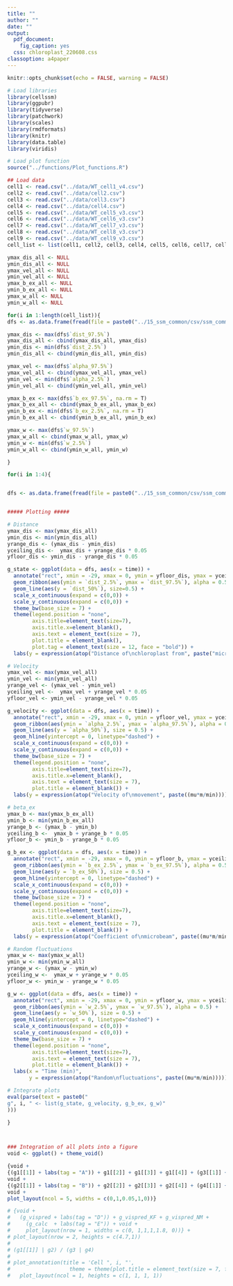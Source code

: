 ```yaml
---
title: ""
author: ""
date: ""
output: 
  pdf_document: 
    fig_caption: yes
  css: chloroplast_220608.css
classoption: a4paper
---
```


\pagenumbering{gobble}

```r
knitr::opts_chunk$set(echo = FALSE, warning = FALSE)

# Load libraries
library(cellssm)
library(ggpubr)
library(tidyverse)
library(patchwork)
library(scales)
library(rmdformats)
library(knitr)
library(data.table)
library(viridis)

# Load plot function
source("../functions/Plot_functions.R")

## Load data
cell1 <- read.csv("../data/WT_cell1_v4.csv")
cell2 <- read.csv("../data/cell2.csv")
cell3 <- read.csv("../data/cell3.csv")
cell4 <- read.csv("../data/cell4.csv")
cell5 <- read.csv("../data/WT_cell5_v3.csv")
cell6 <- read.csv("../data/WT_cell6_v3.csv")
cell7 <- read.csv("../data/WT_cell7_v3.csv")
cell8 <- read.csv("../data/WT_cell8_v3.csv")
cell9 <- read.csv("../data/WT_cell9_v3.csv")
cell_list <- list(cell1, cell2, cell3, cell4, cell5, cell6, cell7, cell8, cell9)

```

```r

ymax_dis_all <- NULL
ymin_dis_all <- NULL
ymax_vel_all <- NULL
ymin_vel_all <- NULL
ymax_b_ex_all <- NULL
ymin_b_ex_all <- NULL
ymax_w_all <- NULL
ymin_w_all <- NULL

for(i in 1:length(cell_list)){
dfs <- as.data.frame(fread(file = paste0("../15_ssm_common/csv/ssm_common_cell", i, ".csv")))

ymax_dis <- max(dfs$`dist_97.5%`)
ymax_dis_all <- cbind(ymax_dis_all, ymax_dis)
ymin_dis <- min(dfs$`dist_2.5%`)
ymin_dis_all <- cbind(ymin_dis_all, ymin_dis)

ymax_vel <- max(dfs$`alpha_97.5%`)
ymax_vel_all <- cbind(ymax_vel_all, ymax_vel)
ymin_vel <- min(dfs$`alpha_2.5%`)
ymin_vel_all <- cbind(ymin_vel_all, ymin_vel)

ymax_b_ex <- max(dfs$`b_ex_97.5%`, na.rm = T)
ymax_b_ex_all <- cbind(ymax_b_ex_all, ymax_b_ex)
ymin_b_ex <- min(dfs$`b_ex_2.5%`, na.rm = T)
ymin_b_ex_all <- cbind(ymin_b_ex_all, ymin_b_ex)

ymax_w <- max(dfs$`w_97.5%`)
ymax_w_all <- cbind(ymax_w_all, ymax_w)
ymin_w <- min(dfs$`w_2.5%`)
ymin_w_all <- cbind(ymin_w_all, ymin_w)

}

for(i in 1:4){


dfs <- as.data.frame(fread(file = paste0("../15_ssm_common/csv/ssm_common_cell", i, ".csv")))


##### Plotting #####

# Distance
ymax_dis <- max(ymax_dis_all)
ymin_dis <- min(ymin_dis_all)
yrange_dis <- (ymax_dis - ymin_dis)
yceiling_dis <-  ymax_dis + yrange_dis * 0.05
yfloor_dis <- ymin_dis - yrange_dis * 0.05

g_state <- ggplot(data = dfs, aes(x = time)) +
  annotate("rect", xmin = -29, xmax = 0, ymin = yfloor_dis, ymax = yceiling_dis, alpha = 0.3, fill = "gray50") +
  geom_ribbon(aes(ymin = `dist_2.5%`, ymax = `dist_97.5%`), alpha = 0.5) +
  geom_line(aes(y = `dist_50%`), size=0.5) +
  scale_x_continuous(expand = c(0,0)) +
  scale_y_continuous(expand = c(0,0)) +
  theme_bw(base_size = 7) +
  theme(legend.position = "none",
        axis.title=element_text(size=7),
        axis.title.x=element_blank(),
        axis.text = element_text(size = 7),
        plot.title = element_blank(),
        plot.tag = element_text(size = 12, face = "bold")) +
  labs(y = expression(atop("Distance of\nchloroplast from", paste("microbeam ", (mu*m)))))

# Velocity
ymax_vel <- max(ymax_vel_all)
ymin_vel <- min(ymin_vel_all)
yrange_vel <- (ymax_vel - ymin_vel)
yceiling_vel <-  ymax_vel + yrange_vel * 0.05
yfloor_vel <- ymin_vel - yrange_vel * 0.05

g_velocity <- ggplot(data = dfs, aes(x = time)) +
  annotate("rect", xmin = -29, xmax = 0, ymin = yfloor_vel, ymax = yceiling_vel, alpha = 0.3, fill = "gray50") +
  geom_ribbon(aes(ymin = `alpha_2.5%`, ymax = `alpha_97.5%`), alpha = 0.5) +
  geom_line(aes(y = `alpha_50%`), size = 0.5) +
  geom_hline(yintercept = 0, linetype="dashed") +
  scale_x_continuous(expand = c(0,0)) +
  scale_y_continuous(expand = c(0,0)) +
  theme_bw(base_size = 7) +
  theme(legend.position = "none",
        axis.title=element_text(size=7),
        axis.title.x=element_blank(),
        axis.text = element_text(size = 7),
        plot.title = element_blank()) +
  labs(y = expression(atop("Velocity of\nmovement", paste((mu*m/min)))))

# beta_ex
ymax_b <- max(ymax_b_ex_all)
ymin_b <- min(ymin_b_ex_all)
yrange_b <- (ymax_b - ymin_b)
yceiling_b <-  ymax_b + yrange_b * 0.05
yfloor_b <- ymin_b - yrange_b * 0.05

g_b_ex <- ggplot(data = dfs, aes(x = time)) +
  annotate("rect", xmin = -29, xmax = 0, ymin = yfloor_b, ymax = yceiling_b, alpha = 0.3, fill = "gray50") +
  geom_ribbon(aes(ymin = `b_ex_2.5%`, ymax = `b_ex_97.5%`), alpha = 0.5) +
  geom_line(aes(y = `b_ex_50%`), size = 0.5) +
  geom_hline(yintercept = 0, linetype="dashed") +
  scale_x_continuous(expand = c(0,0)) +
  scale_y_continuous(expand = c(0,0)) +
  theme_bw(base_size = 7) +
  theme(legend.position = "none",
        axis.title=element_text(size=7),
        axis.title.x=element_blank(),
        axis.text = element_text(size = 7),
        plot.title = element_blank()) +
  labs(y = expression(atop("Coefficient of\nmicrobeam", paste((mu*m/min)))))

# Random fluctuations
ymax_w <- max(ymax_w_all)
ymin_w <- min(ymin_w_all)
yrange_w <- (ymax_w - ymin_w)
yceiling_w <-  ymax_w + yrange_w * 0.05
yfloor_w <- ymin_w - yrange_w * 0.05

g_w <- ggplot(data = dfs, aes(x = time)) +
  annotate("rect", xmin = -29, xmax = 0, ymin = yfloor_w, ymax = yceiling_w, alpha = 0.3, fill = "gray50") +
  geom_ribbon(aes(ymin = `w_2.5%`, ymax = `w_97.5%`), alpha = 0.5) +
  geom_line(aes(y = `w_50%`), size = 0.5) +
  geom_hline(yintercept = 0, linetype="dashed") +
  scale_x_continuous(expand = c(0,0)) +
  scale_y_continuous(expand = c(0,0)) +
  theme_bw(base_size = 7) +
  theme(legend.position = "none",
        axis.title=element_text(size=7),
        axis.text = element_text(size = 7),
        plot.title = element_blank()) +
  labs(x = "Time (min)", 
       y = expression(atop("Random\nfluctuations", paste((mu*m/min)))))

# Integrate plots
eval(parse(text = paste0("
g", i, " <- list(g_state, g_velocity, g_b_ex, g_w)"
)))

}



### Integration of all plots into a figure
void <- ggplot() + theme_void()

{void +
{(g1[[1]] + labs(tag = "A")) + g1[[2]] + g1[[3]] + g1[[4]] + (g3[[1]] + labs(tag = "C")) + g3[[2]] + g3[[3]] + g3[[4]] + plot_layout(ncol = 1)} +
void +
{(g2[[1]] + labs(tag = "B")) + g2[[2]] + g2[[3]] + g2[[4]] + (g4[[1]] + labs(tag = "D")) + g4[[2]] + g4[[3]] + g4[[4]] + plot_layout(ncol = 1)} + 
void + 
plot_layout(ncol = 5, widths = c(0,1,0.05,1,0))}

# {void +
#   (g_vispred + labs(tag = "D")) + g_vispred_KF + g_vispred_NM +
#     (g_calc  + labs(tag = "E")) + void +
#     plot_layout(nrow = 1, widths = c(0, 1,1,1,1.8, 0))} +
# plot_layout(nrow = 2, heights = c(4.7,1))
# 
# (g1[[1]] | g2) / (g3 | g4)
# 
# plot_annotation(title = 'Cell ", i, "',
#                   theme = theme(plot.title = element_text(size = 7, face = 'bold'))) +
#   plot_layout(ncol = 1, heights = c(1, 1, 1, 1))

```

